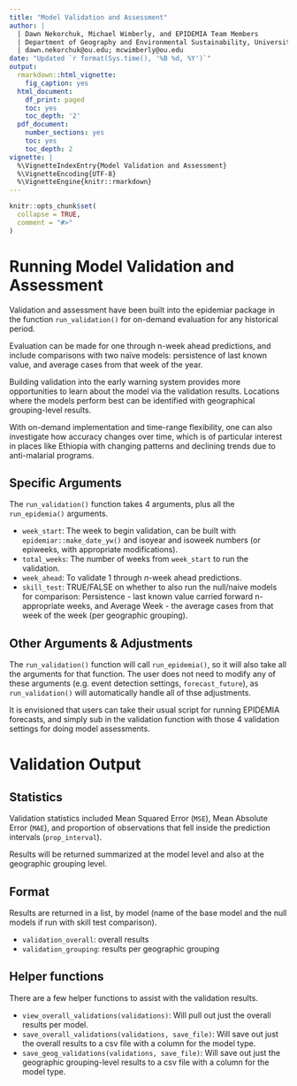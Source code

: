 ```yaml
---
title: "Model Validation and Assessment"
author: |
  | Dawn Nekorchuk, Michael Wimberly, and EPIDEMIA Team Members
  | Department of Geography and Environmental Sustainability, University of Oklahoma
  | dawn.nekorchuk@ou.edu; mcwimberly@ou.edu
date: "Updated `r format(Sys.time(), '%B %d, %Y')`"
output:
  rmarkdown::html_vignette:
    fig_caption: yes
  html_document:
    df_print: paged
    toc: yes
    toc_depth: '2'
  pdf_document:
    number_sections: yes
    toc: yes
    toc_depth: 2
vignette: |
  %\VignetteIndexEntry{Model Validation and Assessment} 
  %\VignetteEncoding{UTF-8} 
  %\VignetteEngine{knitr::rmarkdown}
---
```


```r
knitr::opts_chunk$set(
  collapse = TRUE,
  comment = "#>"
)
```


# Running Model Validation and Assessment

Validation and assessment have been built into the epidemiar package in the function `run_validation()` for on-demand evaluation for any historical period. 

Evaluation can be made for one through n-week ahead predictions, and include comparisons with two naïve models: persistence of last known value, and average cases from that week of the year.

Building validation into the early warning system provides more opportunities to learn about the model via the validation results. Locations where the models perform best can be identified with geographical grouping-level results. 

With on-demand implementation and time-range flexibility, one can also investigate how accuracy changes over time, which is of particular interest in places like Ethiopia with changing patterns and declining trends due to anti-malarial programs. 


## Specific Arguments

The `run_validation()` function takes 4 arguments, plus all the `run_epidemia()` arguments. 

* `week_start`: The week to begin validation, can be built with `epidemiar::make_date_yw()` and isoyear and isoweek numbers (or epiweeks, with appropriate modifications).
* `total_weeks`: The number of weeks from `week_start` to run the validation.
* `week_ahead`: To validate 1 through _n_-week ahead predictions. 
* `skill_test`: TRUE/FALSE on whether to also run the null/naive models for comparison: Persistence - last known value carried forward n-appropriate weeks, and Average Week - the average cases from that week of the week (per geographic grouping). 


## Other Arguments & Adjustments

The `run_validation()` function will call `run_epidemia()`, so it will also take all the arguments for that function. The user does not need to modify any of these arguments (e.g. event detection settings, `forecast_future`), as `run_validation()` will automatically handle all of thse adjustments. 

It is envisioned that users can take their usual script for running EPIDEMIA forecasts, and simply sub in the validation function with those 4 validation settings for doing model assessments. 


# Validation Output

## Statistics

Validation statistics included Mean Squared Error (`MSE`), Mean Absolute Error (`MAE`), and proportion of observations that fell inside the prediction intervals (`prop_interval`). 

Results will be returned summarized at the model level and also at the geographic grouping level. 

## Format

Results are returned in a list, by model (name of the base model and the null models if run with skill test comparison). 

* `validation_overall`: overall results 
* `validation_grouping`: results per geographic grouping


## Helper functions

There are a few helper functions to assist with the validation results. 

* `view_overall_validations(validations)`: Will pull out just the overall results per model. 
* `save_overall_validations(validations, save_file)`: Will save out just the overall results to a csv file with a column for the model type. 
* `save_geog_validations(validations, save_file)`: Will save out just the geographic grouping-level results to a csv file with a column for the model type. 
